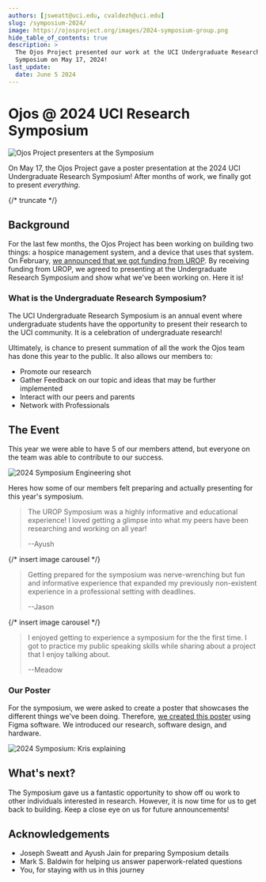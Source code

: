 ```yaml
---
authors: [jsweatt@uci.edu, cvaldezh@uci.edu]
slug: /symposium-2024/
image: https://ojosproject.org/images/2024-symposium-group.png
hide_table_of_contents: true
description: >
  The Ojos Project presented our work at the UCI Undergraduate Research
  Symposium on May 17, 2024!
last_update:
  date: June 5 2024
---
```


# Ojos @ 2024 UCI Research Symposium

![Ojos Project presenters at the Symposium](@site/static/images/2024-symposium-group.png)

On May 17, the Ojos Project gave a poster presentation at the 2024 UCI
Undergraduate Research Symposium! After months of work, we finally got to
present _everything_.

{/* truncate */}

## Background

For the last few months, the Ojos Project has been working on building two
things: a hospice management system, and a device that uses that system. On
February, [we announced that we got funding from UROP](/news/urop-and-finances/).
By receiving funding from UROP, we agreed to presenting at the Undergraduate
Research Symposium and show what we've been working on. Here it is!

### What is the Undergraduate Research Symposium?

The UCI Undergraduate Research Symposium is an annual event where undergraduate
students have the opportunity to present their research to the UCI community. It
is a celebration of undergraduate research!

Ultimately, is chance to present summation of all the work the Ojos team has done
this year to the public. It also allows our members to:

- Promote our research
- Gather Feedback on our topic and ideas that may be further implemented
- Interact with our peers and parents
- Network with Professionals

## The Event

This year we were able to have 5 of our members attend, but everyone on the team
was able to contribute to our success.

![2024 Symposium Engineering shot](@site/static/images/2024-symposium-engineering.jpg)

Heres how some of our members felt preparing and actually presenting for this
year's symposium.

> The UROP Symposium was a highly informative and educational experience! I
> loved getting a glimpse into what my peers have been researching and working on
> all year!
>
> --Ayush

{/* insert image carousel */}

> Getting prepared for the symposium was nerve-wrenching but fun and informative
> experience that expanded my previously non-existent experience in a professional
> setting with deadlines.
>
> --Jason

{/* insert image carousel */}

> I enjoyed getting to experience a symposium for the the first time. I got to
> practice my public speaking skills while sharing about a project that I enjoy
> talking about.
>
> --Meadow

### Our Poster

For the symposium, we were asked to create a poster that showcases the different
things we've been doing. Therefore,
[we created this poster](https://drive.google.com/file/d/1-QbIBzGi8UYfNwEOQ8Uz16ER5uIzTz0T/view?usp=sharing)
using Figma software. We introduced our research, software design, and hardware.

![2024 Symposium: Kris explaining](@site/static/images/2024-symposium-kris.jpg)

## What's next?

The Symposium gave us a fantastic opportunity to show off ou work to other
individuals interested in research. However, it is now time for us to get back
to building. Keep a close eye on us for future announcements!

## Acknowledgements

- Joseph Sweatt and Ayush Jain for preparing Symposium details
- Mark S. Baldwin for helping us answer paperwork-related questions
- You, for staying with us in this journey
